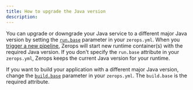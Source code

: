 ```yaml
---
title: How to upgrade the Java version
description:
---
```


You can upgrade or downgrade your Java service to a different major Java version by setting the <a href="/java/how-to/build-pipeline#base-1">`run.base`</a> parameter in your `zerops.yml`. When you [trigger a new pipeline](/java/how-to/trigger-pipeline), Zerops will start new runtime container(s) with the required Java version. If you don't specify the `run.base` attribute in your `zerops.yml`, Zerops keeps the current Java version for your runtime.

If you want to build your application with a different major Java version, change the <a href="/java/how-to/build-pipeline#base">`build.base`</a> parameter in your `zerops.yml`. The `build.base` is the required attribute.
